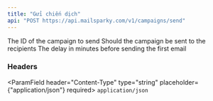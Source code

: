 ```yaml
---
title: "Gửi chiến dịch"
api: "POST https://api.mailsparky.com/v1/campaigns/send"
---
```


<ParamField body="id" type="string" required>
    The ID of the campaign to send
</ParamField>
<ParamField body="live" type="boolean" default={false}>
    Should the campaign be sent to the recipients
</ParamField>
<ParamField body="delay" type="number">
    The delay in minutes before sending the first email
</ParamField>

### Headers
<ParamField header="Content-Type" type="string" placeholder={"application/json"} required>
    `application/json`
</ParamField>